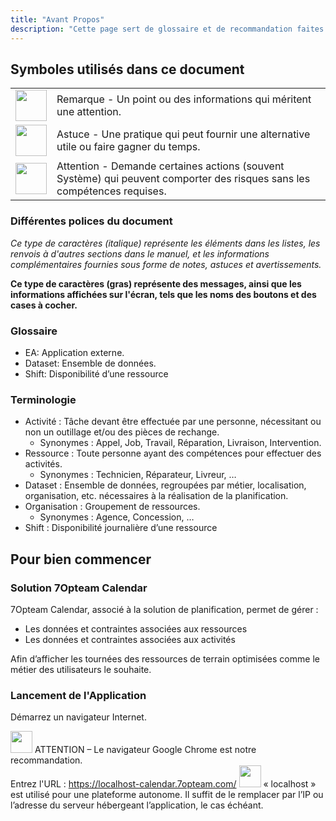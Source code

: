```yaml
---
title: "Avant Propos"
description: "Cette page sert de glossaire et de recommandation faites de la part de 7Opteam."
---
```


## Symboles utilisés dans ce document

|                                                                            |                                                                                                                          |
| -------------------------------------------------------------------------- | ------------------------------------------------------------------------------------------------------------------------ |
| <img width = "50" noZoom src="/public/assets/doc-screen/RemarksIcon.png"/> | Remarque - Un point ou des informations qui méritent une attention.                                                      |
| <img width = "50" noZoom src="/public/assets/doc-screen/TipsIcon.png"/>    | Astuce - Une pratique qui peut fournir une alternative utile ou faire gagner du temps.                                   |
| <img width = "50" noZoom src="/public/assets/doc-screen/WarningIcon.png"/> | Attention - Demande certaines actions (souvent Système) qui peuvent comporter des risques sans les compétences requises. |

### Différentes polices du document

_Ce type de caractères (italique) représente les éléments dans les listes, les renvois à d'autres sections dans le manuel, et les informations complémentaires fournies sous forme de notes, astuces et avertissements._

**Ce type de caractères (gras) représente des messages, ainsi que les informations affichées sur l'écran, tels que les noms des boutons et des cases à cocher.**

### Glossaire

- EA: Application externe.
- Dataset: Ensemble de données.
- Shift: Disponibilité d’une ressource

### Terminologie

- Activité : Tâche devant être effectuée par une personne, nécessitant ou non un outillage et/ou des pièces de rechange.
  - Synonymes : Appel, Job, Travail, Réparation, Livraison, Intervention.
- Ressource : Toute personne ayant des compétences pour effectuer des activités.
  - Synonymes : Technicien, Réparateur, Livreur, …
- Dataset : Ensemble de données, regroupées par métier, localisation, organisation, etc. nécessaires à la réalisation de la planification.
- Organisation : Groupement de ressources.
  - Synonymes : Agence, Concession, …
- Shift : Disponibilité journalière d’une ressource

## Pour bien commencer

### Solution 7Opteam Calendar

7Opteam Calendar, associé à la solution de planification, permet de gérer :

- Les données et contraintes associées aux ressources
- Les données et contraintes associées aux activités

Afin d’afficher les tournées des ressources de terrain optimisées comme le métier des utilisateurs le souhaite.

### Lancement de l'Application

Démarrez un navigateur Internet.

<img width="35" noZoom src="public/assets/doc-screen/WarningIcon.png" /> ATTENTION
– Le navigateur Google Chrome est notre recommandation.
<br />
Entrez l'URL : https://localhost-calendar.7opteam.com/
<img width="35" noZoom src="public/assets/doc-screen/RemarksIcon.png" /> « localhost
» est utilisé pour une plateforme autonome. Il suffit de le remplacer par l’IP ou
l’adresse du serveur hébergeant l’application, le cas échéant.
<br />
